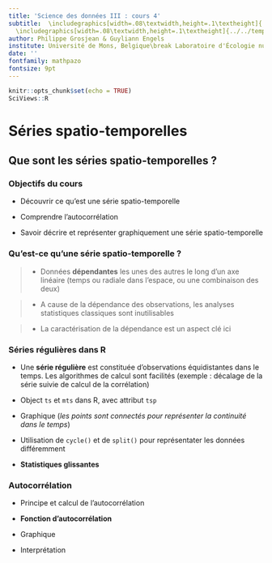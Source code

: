 ```yaml
---
title: 'Science des données III : cours 4'
subtitle:  \includegraphics[width=.08\textwidth,height=.1\textheight]{../../template/biodatascience.png}
  \includegraphics[width=.08\textwidth,height=.1\textheight]{../../template/SciViews-logo.pdf} \vfill Séries spatio-temporelles (partie 1)
author: Philippe Grosjean & Guyliann Engels
institute: Université de Mons, Belgique\break Laboratoire d'Écologie numérique des Milieux aquatiques\break \includegraphics[width=.08\textwidth,height=.1\textheight]{../../template/EcoNum-logo.pdf} \break \url{http://biodatascience-course.sciviews.org} \break \url{sdd@sciviews.org}
date: ''
fontfamily: mathpazo
fontsize: 9pt
---
```


```r
knitr::opts_chunk$set(echo = TRUE)
SciViews::R
```

# Séries spatio-temporelles

## Que sont les séries spatio-temporelles ?

### Objectifs du cours

\putat{200}{-30}{\includegraphics[width=50mm]{../../template/resources.pdf}}

 - Découvrir ce qu'est une série spatio-temporelle
 
 - Comprendre l'autocorrélation
 
 - Savoir décrire et représenter graphiquement une série spatio-temporelle


### Qu'est-ce qu'une série spatio-temporelle ?

> - Données **dépendantes** les unes des autres le long d’un axe linéaire (temps ou radiale dans l’espace, ou une combinaison des deux)

\vfill

> - A cause de la dépendance des observations, les analyses statistiques classiques sont inutilisables

\vfill

> - La caractérisation de la dépendance est un aspect clé ici


### Séries régulières dans R

- Une **série régulière** est constituée d’observations équidistantes dans le temps. Les algorithmes de calcul sont facilités (exemple\ : décalage de la série suivie de calcul de la corrélation)

- Object `ts` et `mts` dans R, avec attribut `tsp`

- Graphique (*les points sont connectés pour représenter la continuité dans le temps*)

- Utilisation de `cycle()` et de `split()` pour représentater les données différemment

- **Statistiques glissantes**


### Autocorrélation

- Principe et calcul de l’autocorrélation

- **Fonction d’autocorrélation**

- Graphique

- Interprétation
